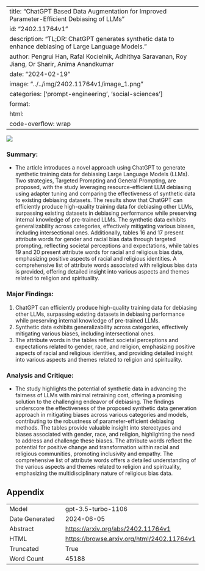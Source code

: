 
---
title: "ChatGPT Based Data Augmentation for Improved Parameter-Efficient Debiasing of LLMs"
id: "2402.11764v1"
description: "TL;DR: ChatGPT generates synthetic data to enhance debiasing of Large Language Models."
author: Pengrui Han, Rafal Kocielnik, Adhithya Saravanan, Roy Jiang, Or Sharir, Anima Anandkumar
date: "2024-02-19"
image: "../../img/2402.11764v1/image_1.png"
categories: ['prompt-engineering', 'social-sciences']
format:
  html:
    code-overflow: wrap
---

![](../../img/2402.11764v1/image_1.png)

### Summary:
- The article introduces a novel approach using ChatGPT to generate synthetic training data for debiasing Large Language Models (LLMs). Two strategies, Targeted Prompting and General Prompting, are proposed, with the study leveraging resource-efficient LLM debiasing using adapter tuning and comparing the effectiveness of synthetic data to existing debiasing datasets. The results show that ChatGPT can efficiently produce high-quality training data for debiasing other LLMs, surpassing existing datasets in debiasing performance while preserving internal knowledge of pre-trained LLMs. The synthetic data exhibits generalizability across categories, effectively mitigating various biases, including intersectional ones. Additionally, tables 16 and 17 present attribute words for gender and racial bias data through targeted prompting, reflecting societal perceptions and expectations, while tables 19 and 20 present attribute words for racial and religious bias data, emphasizing positive aspects of racial and religious identities. A comprehensive list of attribute words associated with religious bias data is provided, offering detailed insight into various aspects and themes related to religion and spirituality.

### Major Findings:
1. ChatGPT can efficiently produce high-quality training data for debiasing other LLMs, surpassing existing datasets in debiasing performance while preserving internal knowledge of pre-trained LLMs.
2. Synthetic data exhibits generalizability across categories, effectively mitigating various biases, including intersectional ones.
3. The attribute words in the tables reflect societal perceptions and expectations related to gender, race, and religion, emphasizing positive aspects of racial and religious identities, and providing detailed insight into various aspects and themes related to religion and spirituality.

### Analysis and Critique:
- The study highlights the potential of synthetic data in advancing the fairness of LLMs with minimal retraining cost, offering a promising solution to the challenging endeavor of debiasing. The findings underscore the effectiveness of the proposed synthetic data generation approach in mitigating biases across various categories and models, contributing to the robustness of parameter-efficient debiasing methods. The tables provide valuable insight into stereotypes and biases associated with gender, race, and religion, highlighting the need to address and challenge these biases. The attribute words reflect the potential for positive change and transformation within racial and religious communities, promoting inclusivity and empathy. The comprehensive list of attribute words offers a detailed understanding of the various aspects and themes related to religion and spirituality, emphasizing the multidisciplinary nature of religious bias data.

## Appendix

|          |          |
|----------|----------|
| Model     | gpt-3.5-turbo-1106       |
| Date Generated     | 2024-06-05       |
| Abstract | [https://arxiv.org/abs/2402.11764v1](https://arxiv.org/abs/2402.11764v1)        |
| HTML     | [https://browse.arxiv.org/html/2402.11764v1](https://browse.arxiv.org/html/2402.11764v1)       |
| Truncated       | True       |
| Word Count       | 45188       |